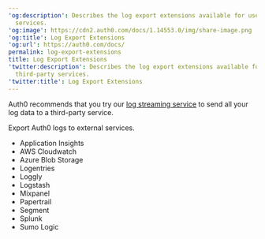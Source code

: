 ---
'og:description': Describes the log export extensions available for use with third-party
  services.
'og:image': https://cdn2.auth0.com/docs/1.14553.0/img/share-image.png
'og:title': Log Export Extensions
'og:url': https://auth0.com/docs/
permalink: log-export-extensions
title: Log Export Extensions
'twitter:description': Describes the log export extensions available for use with
  third-party services.
'twitter:title': Log Export Extensions
---
<Callout icon="file-lines" color="#0EA5E9" iconType="regular">

Auth0 recommends that you try our [log streaming service](/docs/customize/log-streams) to send all your log data to a third-party service.

</Callout>

Export Auth0 logs to external services.

* Application Insights
* AWS Cloudwatch
* Azure Blob Storage
* Logentries
* Loggly
* Logstash
* Mixpanel
* Papertrail
* Segment
* Splunk
* Sumo Logic